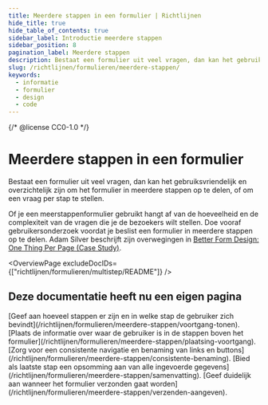 ```yaml
---
title: Meerdere stappen in een formulier | Richtlijnen
hide_title: true
hide_table_of_contents: true
sidebar_label: Introductie meerdere stappen
sidebar_position: 8
pagination_label: Meerdere stappen
description: Bestaat een formulier uit veel vragen, dan kan het gebruiksvriendelijk en overzichtelijk zijn om het formulier in meerdere stappen op te delen, of om een vraag per stap te stellen.
slug: /richtlijnen/formulieren/meerdere-stappen/
keywords:
  - informatie
  - formulier
  - design
  - code
---
```


{/* @license CC0-1.0 */}


# Meerdere stappen in een formulier

Bestaat een formulier uit veel vragen, dan kan het gebruiksvriendelijk en overzichtelijk zijn om het formulier in meerdere stappen op te delen, of om een vraag per stap te stellen.

Of je een meerstappenformulier gebruikt hangt af van de hoeveelheid en de complexiteit van de vragen die je de bezoekers wilt stellen. Doe vooraf gebruikersonderzoek voordat je beslist een formulier in meerdere stappen op te delen. Adam Silver beschrijft zijn overwegingen in [<span lang="en">Better Form Design: One Thing Per Page (Case Study)</span>](https://www.smashingmagazine.com/2017/05/better-form-design-one-thing-per-page/).

<OverviewPage excludeDocIDs={["richtlijnen/formulieren/multistep/README"]} />

## Deze documentatie heeft nu een eigen pagina

<FragmentRedirect id="geef-aan-hoeveel-stappen-er-zijn-en-in-welke-stap-de-gebruiker-zich-bevindt">
  [Geef aan hoeveel stappen er zijn en in welke stap de gebruiker zich
  bevindt](/richtlijnen/formulieren/meerdere-stappen/voortgang-tonen).
</FragmentRedirect>
<FragmentRedirect id="plaats-de-informatie-over-waar-de-gebruiker-is-in-de-stappen-boven-het-formulier">
  [Plaats de informatie over waar de gebruiker is in de stappen boven het
  formulier](/richtlijnen/formulieren/meerdere-stappen/plaatsing-voortgang).
</FragmentRedirect>
<FragmentRedirect id="zorg-voor-een-consistente-navigatie-en-benaming-van-links-en-buttons">
  [Zorg voor een consistente navigatie en benaming van links en
  buttons](/richtlijnen/formulieren/meerdere-stappen/consistente-benaming).
</FragmentRedirect>
<FragmentRedirect id="bied-als-laatste-stap-een-opsomming-aan-van-alle-ingevoerde-gegevens">
  [Bied als laatste stap een opsomming aan van alle ingevoerde
  gegevens](/richtlijnen/formulieren/meerdere-stappen/samenvatting).
</FragmentRedirect>
<FragmentRedirect id="geef-duidelijk-aan-wanneer-het-formulier-verzonden-gaat-worden">
  [Geef duidelijk aan wanneer het formulier verzonden gaat
  worden](/richtlijnen/formulieren/meerdere-stappen/verzenden-aangeven).
</FragmentRedirect>

<FormFooterInfo />
